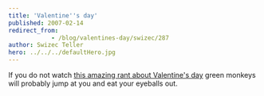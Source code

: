 ```yaml
---
title: 'Valentine''s day'
published: 2007-02-14
redirect_from: 
            - /blog/valentines-day/swizec/287
author: Swizec Teller
hero: ../../../defaultHero.jpg
---
```

If you do not watch [this amazing rant about Valentine's day](http://www.zefrank.com/valentine/) green monkeys will probably jump at you and eat your eyeballs out.